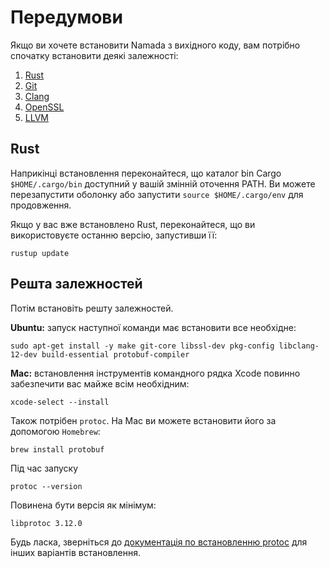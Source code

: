 # Передумови
Якщо ви хочете встановити Namada з вихідного коду, вам потрібно спочатку встановити деякі залежності: 

1. [Rust](https://www.rust-lang.org/tools/install) 
2. [Git](https://git-scm.com/book/en/v2/Getting-Started-Installing-Git)
3. [Clang](https://clang.llvm.org/get_started.html)
4. [OpenSSL](https://www.openssl.org/source/)
5. [LLVM](https://releases.llvm.org/download.html)

## Rust
Наприкінці встановлення переконайтеся, що каталог bin Cargo `$HOME/.cargo/bin` доступний у вашій змінній оточення PATH. Ви можете перезапустити оболонку або запустити `source $HOME/.cargo/env` для продовження.

Якщо у вас вже встановлено Rust, переконайтеся, що ви використовуєте останню версію, запустивши її:

```shell copy
rustup update
```

## Решта залежностей
Потім встановіть решту залежностей.


**Ubuntu:** запуск наступної команди має встановити все необхідне:

```shell copy
sudo apt-get install -y make git-core libssl-dev pkg-config libclang-12-dev build-essential protobuf-compiler
```

**Mac:** встановлення інструментів командного рядка Xcode повинно забезпечити вас майже всім необхідним:

```shell copy
xcode-select --install
```

Також потрібен `protoc`. На Mac ви можете встановити його за допомогою `Homebrew`:

```shell copy
brew install protobuf
```

Під час запуску
```shell copy
protoc --version
```
Повинена бути версія як мінімум:

```shell copy
libprotoc 3.12.0
```

Будь ласка, зверніться до [документація по встановленню protoc](https://grpc.io/docs/protoc-installation/) для інших варіантів встановлення.

